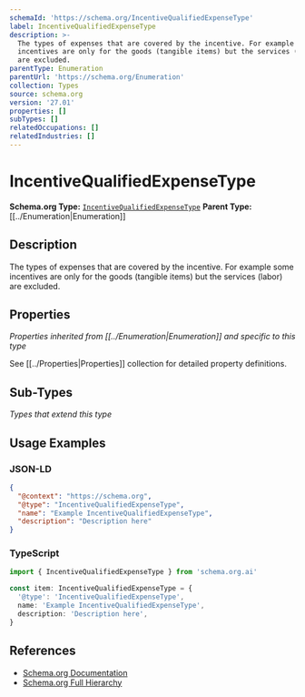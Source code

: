 ```yaml
---
schemaId: 'https://schema.org/IncentiveQualifiedExpenseType'
label: IncentiveQualifiedExpenseType
description: >-
  The types of expenses that are covered by the incentive. For example some
  incentives are only for the goods (tangible items) but the services (labor)
  are excluded.
parentType: Enumeration
parentUrl: 'https://schema.org/Enumeration'
collection: Types
source: schema.org
version: '27.01'
properties: []
subTypes: []
relatedOccupations: []
relatedIndustries: []
---
```

# IncentiveQualifiedExpenseType

**Schema.org Type:** [`IncentiveQualifiedExpenseType`](https://schema.org/IncentiveQualifiedExpenseType)
**Parent Type:** [[../Enumeration|Enumeration]]

## Description

The types of expenses that are covered by the incentive. For example some incentives are only for the goods (tangible items) but the services (labor) are excluded.

## Properties

*Properties inherited from [[../Enumeration|Enumeration]] and specific to this type*

See [[../Properties|Properties]] collection for detailed property definitions.

## Sub-Types

*Types that extend this type*

## Usage Examples

### JSON-LD

```json
{
  "@context": "https://schema.org",
  "@type": "IncentiveQualifiedExpenseType",
  "name": "Example IncentiveQualifiedExpenseType",
  "description": "Description here"
}
```

### TypeScript

```typescript
import { IncentiveQualifiedExpenseType } from 'schema.org.ai'

const item: IncentiveQualifiedExpenseType = {
  '@type': 'IncentiveQualifiedExpenseType',
  name: 'Example IncentiveQualifiedExpenseType',
  description: 'Description here',
}
```

## References

- [Schema.org Documentation](https://schema.org/IncentiveQualifiedExpenseType)
- [Schema.org Full Hierarchy](https://schema.org/docs/full.html)
